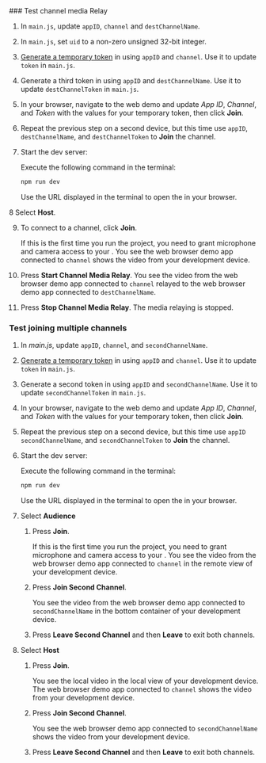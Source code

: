 
<PlatformWrapper platform="web">
### Test channel media Relay

1. In `main.js`, update `appID`, `channel` and `destChannelName`.

2. In `main.js`, set `uid` to a non-zero unsigned 32-bit integer.

3. [Generate a temporary token](../reference/manage-agora-account#generate-a-temporary-token) in <Vpl k="CONSOLE" /> using `appID` and `channel`. Use it to update `token` in `main.js`.

4. Generate a third token in <Vpl k="CONSOLE" /> using `appID` and `destChannelName`. Use it to update `destChannelToken` in `main.js`.

5. In your browser, navigate to the <Link target="_blank" to="{{Global.DEMO_BASIC_VIDEO_CALL_URL}}"><Vg k="COMPANY" /> web demo</Link> and update _App ID_, _Channel_, and _Token_ with the values for your temporary token, then click **Join**.

6. Repeat the previous step on a second device, but this time use `appID`, `destChannelName`, and `destChannelToken` to **Join** the channel.

7. Start the dev server:

    Execute the following command in the terminal:
    ```bash
    npm run dev
    ```
    Use the URL displayed in the terminal to open the <Vpl k="CLIENT" /> in your browser.

8 Select **Host**.

9. To connect to a channel, click **Join**.

    If this is the first time you run the project, you need to grant microphone and camera access to your <Vpl k="CLIENT" />. You see the web browser demo app connected to `channel` shows the video from your development device.

10. Press **Start Channel Media Relay**. You see the video from the web browser demo app connected to `channel` relayed to the web browser demo app connected to `destChannelName`.

11. Press **Stop Channel Media Relay**. The media relaying is stopped.


### Test joining multiple channels

1. In _main.js_, update `appID`, `channel`, and `secondChannelName`.

2. [Generate a temporary token](../reference/manage-agora-account#generate-a-temporary-token) in <Vpl k="CONSOLE" /> using `appID` and `channel`. Use it to update `token` in `main.js`.

3. Generate a second token in <Vpl k="CONSOLE" /> using `appID` and `secondChannelName`. Use it to update `secondChannelToken` in `main.js`.

4. In your browser, navigate to the <Link target="_blank" to="{{Global.DEMO_BASIC_VIDEO_CALL_URL}}"><Vg k="COMPANY" /> web demo</Link> and update _App ID_, _Channel_, and _Token_ with the values for your temporary token, then click **Join**.

5. Repeat the previous step on a second device, but this time use `appID` `secondChannelName`, and `secondChannelToken` to **Join** the channel.

6. Start the dev server:

    Execute the following command in the terminal:
    ```bash
    npm run dev
    ```
    Use the URL displayed in the terminal to open the <Vpl k="CLIENT" /> in your browser.

7. Select **Audience** 

    1. Press **Join**. 
    
        If this is the first time you run the project, you need to grant microphone and camera access to your <Vpl k="CLIENT" />. You see the video from the web browser demo app connected to `channel` in the remote view of your development device.

    2. Press **Join Second Channel**. 
    
        You see the video from the web browser demo app connected to `secondChannelName` in the bottom container of your development device.
    3. Press **Leave Second Channel** and then **Leave** to exit both channels.

8. Select **Host** 

    1. Press **Join**. 

        You see the local video in the local view of your development device. The web browser demo app connected to `channel` shows the video from your development device.

    2. Press **Join Second Channel**.
        
        You see the web browser demo app connected to `secondChannelName` shows the video from your development device.

    3. Press **Leave Second Channel** and then **Leave** to exit both channels.
</PlatformWrapper>

